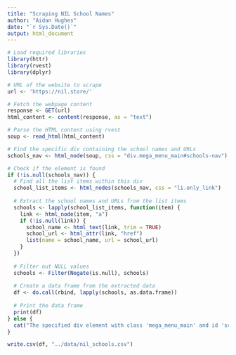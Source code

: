 ```yaml
---
title: "Scraping NIL School Names"
author: "Aidan Hughes"
date: "`r Sys.Date()`"
output: html_document
---
```


```r

# Load required libraries
library(httr)
library(rvest)
library(dplyr)

```

```r
# URL of the website to scrape
url <- 'https://nil.store/'
```

```r
# Fetch the webpage content
response <- GET(url)
html_content <- content(response, as = "text")
```

```r
# Parse the HTML content using rvest
soup <- read_html(html_content)
```

```r
# Find the specific div containing the school names and URLs
schools_nav <- html_node(soup, css = "div.mega_menu_main#schools-nav")
```


```r

# Check if the element is found
if (!is.null(schools_nav)) {
  # Find all the list items within this div
  school_list_items <- html_nodes(schools_nav, css = "li.only_link")
  
  # Extract the school names and URLs from the list items
  schools <- lapply(school_list_items, function(item) {
    link <- html_node(item, "a")
    if (!is.null(link)) {
      school_name <- html_text(link, trim = TRUE)
      school_url <- html_attr(link, "href")
      list(name = school_name, url = school_url)
    }
  })
  
  # Filter out NULL values
  schools <- Filter(Negate(is.null), schools)
  
  # Create a data frame from the extracted data
  df <- do.call(rbind, lapply(schools, as.data.frame))
  
  # Print the data frame
  print(df)
} else {
  cat("The specified div element with class 'mega_menu_main' and id 'schools-nav' was not found.\n")
}

```

```r
write.csv(df, "../data/nil_schools.csv")

```
